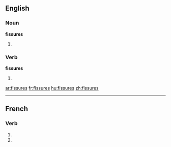 ==English==

===Noun===
'''fissures'''

#{{plural of|[[fissure]]}}

===Verb===
'''fissures'''

# {{third-person singular of|[[fissure]]}}

[[ar:fissures]]
[[fr:fissures]]
[[hu:fissures]]
[[zh:fissures]]

----
{{also|fissurés}}
==French==

===Verb===
{{fr-verb-form}}

# {{conjugation of|fissurer||2|s|pres|ind|lang=fr}}
# {{conjugation of|fissurer||2|s|pres|sub|lang=fr}}

{{count page|[[Wiktionary:Page count]]}}
{{rfc-auto}}